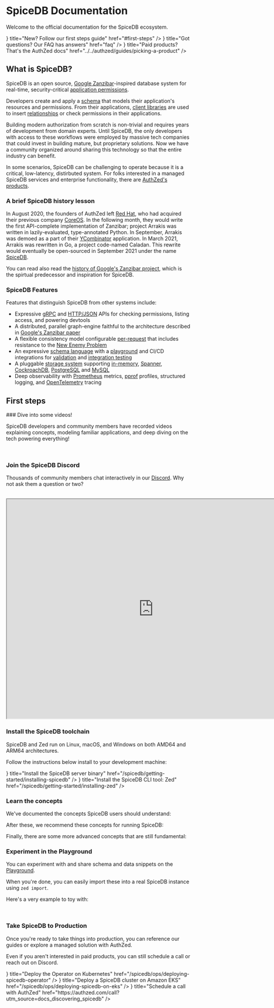 

# SpiceDB Documentation

Welcome to the official documentation for the SpiceDB ecosystem.

<Cards>
  <Card arrow={true} icon={<FontAwesomeIcon icon={faHand} />} title="New? Follow our first steps guide" href="#first-steps" />
  <Card arrow={true} icon={<FontAwesomeIcon icon={faQuestion} />} title="Got questions? Our FAQ has answers" href="faq" />
  <Card arrow={true} icon={<FontAwesomeIcon icon={faDollarSign} />} title="Paid products? That's the AuthZed docs" href="../../authzed/guides/picking-a-product" />
</Cards>

## What is SpiceDB?

SpiceDB is an open source, [Google Zanzibar]-inspired database system for real-time, security-critical [application permissions].

Developers create and apply a [schema] that models their application's resources and permissions.
From their applications, [client libraries] are used to insert [relationships] or check permissions in their applications.

Building modern authorization from scratch is non-trivial and requires years of development from domain experts.
Until SpiceDB, the only developers with access to these workflows were employed by massive tech companies that could invest in building mature, but proprietary solutions.
Now we have a community organized around sharing this technology so that the entire industry can benefit.

In some scenarios, SpiceDB can be challenging to operate because it is a critical, low-latency, distirbuted system.
For folks interested in a managed SpiceDB services and enterprise functionality, there are [AuthZed's products][authzed-products].

[Google Zanzibar]: https://authzed.com/blog/what-is-zanzibar/
[application permissions]: ./faq#what-are-application-permissions
[schema]: https://authzed.com/docs/guides/schema
[client libraries]: https://github.com/authzed/awesome-spicedb#clients
[relationships]: ../concepts/relationships
[authzed-products]: ../../authzed/guides/picking-a-product

### A brief SpiceDB history lesson

In August 2020, the founders of AuthZed left [Red Hat], who had acquired their previous company [CoreOS].
In the following month, they would write the first API-complete implementation of Zanzibar; project Arrakis was written in lazily-evaluated, type-annotated Python.
In September, Arrakis was demoed as a part of their [YCombinator] application.
In March 2021, Arrakis was rewritten in Go, a project code-named Caladan.
This rewrite would eventually be open-sourced in September 2021 under the name [SpiceDB].

You can read also read the [history of Google's Zanzibar project][zanzibar-history], which is the spirtual predecessor and inspiration for SpiceDB.

[Red Hat]: https://redhat.com
[CoreOS]: https://www.redhat.com/en/technologies/cloud-computing/openshift/what-was-coreos
[YCombinator]: https://www.ycombinator.com/companies/authzed
[SpiceDB]: https://authzed.com/blog/spicedb-is-open-source-zanzibar
[zanzibar-history]: ../concepts/zanzibar#history

### SpiceDB Features

Features that distinguish SpiceDB from other systems include:

- Expressive [gRPC] and [HTTP/JSON] APIs for checking permissions, listing access, and powering devtools
- A distributed, parallel graph-engine faithful to the architecture described in [Google's Zanzibar paper]
- A flexible consistency model configurable [per-request] that includes resistance to the [New Enemy Problem]
- An expressive [schema language] with a [playground] and CI/CD integrations for [validation] and [integration testing]
- A pluggable [storage system] supporting [in-memory], [Spanner], [CockroachDB], [PostgreSQL] and [MySQL]
- Deep observability with [Prometheus] metrics, [pprof] profiles, structured logging, and [OpenTelemetry] tracing

[gRPC]: https://buf.build/authzed/api/docs/main:authzed.api.v1
[HTTP/JSON]: https://app.swaggerhub.com/apis-docs/authzed/authzed/1.0

[per-request]: https://docs.authzed.com/reference/api-consistency
[New Enemy Problem]: https://authzed.com/blog/new-enemies/

[schema language]: https://docs.authzed.com/guides/schema
[playground]: https://play.authzed.com
[validation]: https://github.com/authzed/action-spicedb-validate
[integration testing]: https://github.com/authzed/action-spicedb

[storage system]: https://authzed.com/docs/spicedb/selecting-a-datastore
[in-memory]: https://github.com/hashicorp/go-memdb
[PostgreSQL]: https://www.postgresql.org
[Spanner]: https://cloud.google.com/spanner
[CockroachDB]: https://github.com/cockroachdb/cockroach
[MySQL]: https://www.mysql.com

[Prometheus]: https://prometheus.io
[pprof]: https://jvns.ca/blog/2017/09/24/profiling-go-with-pprof/
[OpenTelemetry]: https://opentelemetry.io

[Google's Zanzibar paper]: https://authzed.com/zanzibar

## First steps

<Steps>
  ### Dive into some videos!

  SpiceDB developers and community members have recorded videos explaining concepts, modeling familiar applications, and deep diving on the tech powering everything!

  <br />
  <YouTube videoId="p8xh_z6PUqE" opts={{playerVars:{start: 228}}} />
  <YouTube videoId="WTfZsRPDv9Q" />
  <YouTube videoId="x3-B9-ICj0w" />

  ### Join the SpiceDB Discord

  Thousands of community members chat interactively in our [Discord][discord].
  Why not ask them a question or two?

  <br />
  <iframe src="https://e.widgetbot.io/channels/844600078504951838/844600078948630559" allow="clipboard-write; fullscreen" height="600" width="800"></iframe>

  [discord]: https://discord.gg/spicedb

  ### Install the SpiceDB toolchain

  SpiceDB and Zed run on Linux, macOS, and Windows on both AMD64 and ARM64 architectures.

  Follow the instructions below install to your development machine:

  <Cards>
    <Card arrow={true} icon={<FontAwesomeIcon icon={faServer} />} title="Install the SpiceDB server binary" href="/spicedb/getting-started/installing-spicedb" />
    <Card arrow={true} icon={<FontAwesomeIcon icon={faTerminal} />} title="Install the SpiceDB CLI tool: Zed" href="/spicedb/getting-started/installing-zed" />
  </Cards>

  ### Learn the concepts

  We've documented the concepts SpiceDB users should understand:

  <Cards>
    <Card arrow={true} title="Zanzibar" href="../concepts/zanzibar" />
    <Card arrow={true} title="Schema" href="../concepts/schema" />
    <Card arrow={true} title="Relationships" href="../concepts/relationships" />
  </Cards>

  After these, we recommend these concepts for running SpiceDB:

  <Cards>
    <Card arrow={true} title="Commands" href="../concepts/commands" />
    <Card arrow={true} title="Datastores" href="../concepts/datastores" />
    <Card arrow={true} title="Datastore Migrations" href="../concepts/datastore-migrations" />
    <Card arrow={true} title="Observability" href="../ops/observability" />
    <Card arrow={true} title="Operator" href="../concepts/operator" />
  </Cards>

  Finally, there are some more advanced concepts that are still fundamental:

  <Cards>
    <Card arrow={true} title="Consistency" href="../concepts/consistency" />
    <Card arrow={true} title="Caveats" href="../concepts/caveats" />
    <Card arrow={true} title="Dispatch" href="../concepts/dispatch" />
  </Cards>

  ### Experiment in the Playground

  You can experiment with and share schema and data snippets on the [Playground][pg].

  When you're done, you can easily import these into a real SpiceDB instance using `zed import`.

  Here's a very example to toy with:

  <br /><InlinePlayground reference="m1lRfaaYf9XP" />

  [pg]: https://play.authzed.com

  ### Take SpiceDB to Production

  Once you're ready to take things into production, you can reference our guides or explore a managed solution with AuthZed.

  Even if you aren't interested in paid products, you can still schedule a call or reach out on Discord.

  <Cards>
    <Card arrow={true} icon={<FontAwesomeIcon icon={faDocker} />} title="Deploy the Operator on Kubernetes" href="/spicedb/ops/deploying-spicedb-operator" />
    <Card arrow={true} icon={<FontAwesomeIcon icon={faAws} />} title="Deploy a SpiceDB cluster on Amazon EKS" href="/spicedb/ops/deploying-spicedb-on-eks" />
    <Card arrow={true} icon={<FontAwesomeIcon icon={faPhone} />} title="Schedule a call with AuthZed" href="https://authzed.com/call?utm_source=docs_discovering_spicedb" />
  </Cards>

</Steps>


